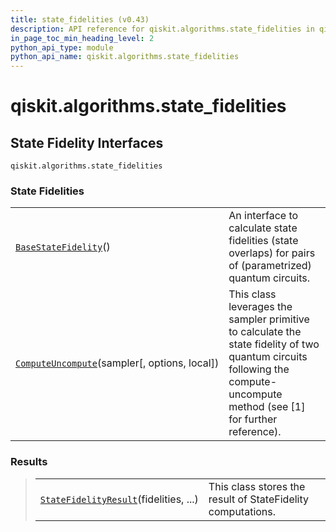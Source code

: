 ```yaml
---
title: state_fidelities (v0.43)
description: API reference for qiskit.algorithms.state_fidelities in qiskit v0.43
in_page_toc_min_heading_level: 2
python_api_type: module
python_api_name: qiskit.algorithms.state_fidelities
---
```


<span id="module-qiskit.algorithms.state_fidelities" />

<span id="qiskit-algorithms-state-fidelities" />

# qiskit.algorithms.state\_fidelities

<span id="state-fidelity-interfaces-qiskit-algorithms-state-fidelities" />

## State Fidelity Interfaces

`qiskit.algorithms.state_fidelities`

### State Fidelities

|                                                                                                                                                             |                                                                                                                                                                             |
| ----------------------------------------------------------------------------------------------------------------------------------------------------------- | --------------------------------------------------------------------------------------------------------------------------------------------------------------------------- |
| [`BaseStateFidelity`](qiskit.algorithms.state_fidelities.BaseStateFidelity "qiskit.algorithms.state_fidelities.BaseStateFidelity")()                        | An interface to calculate state fidelities (state overlaps) for pairs of (parametrized) quantum circuits.                                                                   |
| [`ComputeUncompute`](qiskit.algorithms.state_fidelities.ComputeUncompute "qiskit.algorithms.state_fidelities.ComputeUncompute")(sampler\[, options, local]) | This class leverages the sampler primitive to calculate the state fidelity of two quantum circuits following the compute-uncompute method (see \[1] for further reference). |

### Results

> |                                                                                                                                                           |                                                             |
> | --------------------------------------------------------------------------------------------------------------------------------------------------------- | ----------------------------------------------------------- |
> | [`StateFidelityResult`](qiskit.algorithms.state_fidelities.StateFidelityResult "qiskit.algorithms.state_fidelities.StateFidelityResult")(fidelities, ...) | This class stores the result of StateFidelity computations. |


